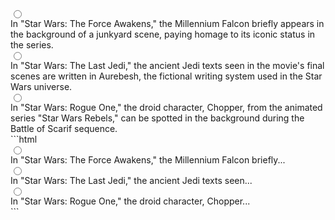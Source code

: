 
<DemoCard title="Radio buttons con textos largos">

<div className="max-w-md space-y-6 mt-6">
	<div className="flex gap-6 items-start">
		<label className="eolo-input-radio">
			<input type="radio" name="options-4" />
			<span></span>
		</label>
		<div className="-top-1 relative">In "Star Wars: The Force Awakens," the Millennium Falcon briefly appears in the background of a junkyard scene, paying homage to its iconic status in the series.</div>
	</div>
	<div className="flex gap-6 items-start">
		<label className="eolo-input-radio">
			<input type="radio" name="options-4" />
			<span></span>
		</label>
		<div className="-top-1 relative">In "Star Wars: The Last Jedi," the ancient Jedi texts seen in the movie's final scenes are written in Aurebesh, the fictional writing system used in the Star Wars universe.</div>
	</div>
	<div className="flex gap-6 items-start">
		<label className="eolo-input-radio">
			<input type="radio" name="options-4" />
			<span></span>
		</label>
		<div className="-top-1 relative">In "Star Wars: Rogue One," the droid character, Chopper, from the animated series "Star Wars Rebels," can be spotted in the background during the Battle of Scarif sequence.</div>
	</div>
</div>

<DemoCardCode>
```html
<div class="flex gap-6 items-start">
  <label class="eolo-input-radio">
    <input type="radio" name="options" />
    <span />
  </label>

  <div class="flex gap-6 items-start">
    In "Star Wars: The Force Awakens," the Millennium Falcon briefly...
  </div>
</div>

<div class="flex gap-6 items-start">
  <label class="eolo-input-radio">
    <input type="radio" name="options" />
    <span />
  </label>

  <div class="flex gap-6 items-start">
    In "Star Wars: The Last Jedi," the ancient Jedi texts seen...
  </div>
</div>

<div class="flex gap-6 items-start">
  <label class="eolo-input-radio">
    <input type="radio" name="options" />
    <span />
  </label>

  <div class="flex gap-6 items-start">
    In "Star Wars: Rogue One," the droid character, Chopper...
  </div>
</div>
```
</DemoCardCode>
</DemoCard>